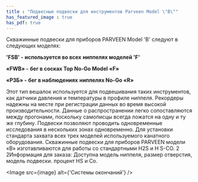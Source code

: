 ```yaml
---
title : "Подвесные подвески для инструментов Parveen Model \"B\""
has_featured_image : true
has_pdf: true
---
```


Скважинные подвески для приборов PARVEEN Model 'B' следуют в следующих моделях:

**'FSB' -** **используется во всех** **ниппелях моделей 'F'**

**«FWB» -** **бег в сосках Top No-Go Model** **«F»**

**«РЗБ» -** **бег в наблюдениях** **ниппелях No-Go «R»**

Этот тип вешалок используется для подвешивания таких инструментов, как датчики давления и температуры в профиле ниппеля. Рекордеры надежны на месте при регистрации данных во время высокой производительности. Данные о распространении легко сопоставляются между прогонами, поскольку самописцы всегда ложатся на одну и ту же глубину. Подвески позволяют проводить одновременные исследования в нескольких зонах одновременно. Для установки стандарта захвата всех трех моделей используемого канатного оборудования. Скважинные подвески для приборов PARVEEN модели «B» изготавливаются для работы со стандартными H2S и H S-CO. 2 2Информация для заказа: Доступна модель ниппеля, размер отверстия, модель подвески. процент HS и Co.


<Image src={image} alt={'Системы окончаний'} />